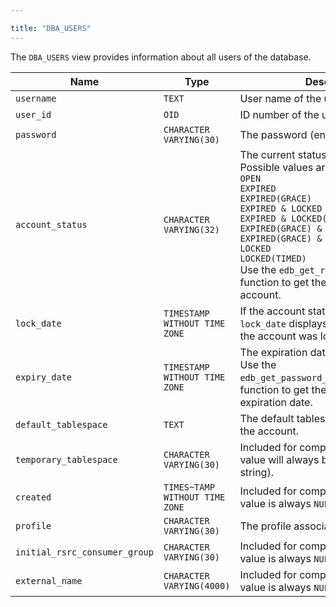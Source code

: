---

title: "DBA_USERS"
---

<div id="dba_users" class="registered_link"></div>

The `DBA_USERS` view provides information about all users of the database.

| Name                          | Type                           | Description                                                  |
| ----------------------------- | ------------------------------ | ------------------------------------------------------------ |
| `username`                    | `TEXT`                         | User name of the user.                                       |
| `user_id`                     | `OID`                          | ID number of the user.                                       |
| `password`                    | `CHARACTER VARYING(30)`        | The password (encrypted) of the user.                        |
| `account_status`              | `CHARACTER VARYING(32)`        | The current status of the account. Possible values are: <br/>`OPEN` <br/>`EXPIRED`<br/> `EXPIRED(GRACE)` <br/>`EXPIRED & LOCKED`<br/>`EXPIRED & LOCKED(TIMED)` <br/>`EXPIRED(GRACE) & LOCKED` <br/>`EXPIRED(GRACE) & LOCKED(TIMED)` <br/>`LOCKED` <br/>`LOCKED(TIMED)`<br/>Use the `edb_get_role_status`(*`role_id`*) function to get the current status of the account. |
| `lock_date`                   | `TIMESTAMP WITHOUT TIME ZONE`  | If the account status is `LOCKED`, `lock_date` displays the date and time the account was locked. |
| `expiry_date`                 | `TIMESTAMP WITHOUT TIME ZONE`  | The expiration date of the password. Use the `edb_get_password_expiry_date`(*`role_id`*) function to get the current password expiration date. |
| `default_tablespace`          | `TEXT`                         | The default tablespace associated with the account.          |
| `temporary_tablespace`        | `CHARACTER VARYING(30)`        | Included for compatibility only. The value will always be '' (an empty string). |
| `created`                     | `TIMES~TAMP WITHOUT TIME ZONE` | Included for compatibility only. The value is always `NULL`. |
| `profile`                     | `CHARACTER VARYING(30)`        | The profile associated with the user.                        |
| `initial_rsrc_consumer_group` | `CHARACTER VARYING(30)`        | Included for compatibility only. The value is always `NULL`. |
| `external_name`               | `CHARACTER VARYING(4000)`      | Included for compatibility only. The value is always `NULL`. |